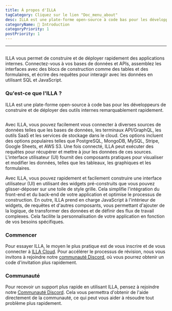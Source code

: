 ```yaml
---
title: À propos d'ILLA
tagCategory: Cliquez sur le lien "Doc_menu_about"
desc: ILLA est une plate-forme open-source à code bas pour les développeurs de construire et de déployer des outils internes remarquablement rapidement.
categoryName: 👋 Introduction
categoryPriority: 1
postPriority: 1
---
```


* * *

## <h2 hidden>À propos d'ILL</h2>

ILLA vous permet de construire et de déployer rapidement des applications internes. Connectez-vous à vos bases de données et APIs, assemblez les interfaces avec des blocs de construction comme des tables et des formulaires, et écrire des requêtes pour interagir avec les données en utilisant SQL et JavaScript.

### Qu'est-ce que l'ILLA ?

ILLA est une plate-forme open-source à code bas pour les développeurs de construire et de déployer des outils internes remarquablement rapidement.

<img
  src='https://cdn.illacloud.com/official-website/img/docs/introduction/about-illa-cloud.png'
  alt=""
/>

Avec ILLA, vous pouvez facilement vous connecter à diverses sources de données telles que les bases de données, les terminaux API/GraphQL, les outils SaaS et les services de stockage dans le cloud. Ces options incluent des options populaires telles que PostgreSQL, MongoDB, MySQL, Stripe, Google Sheets, et AWS S3. Une fois connecté, ILLA peut exécuter des requêtes pour récupérer et mettre à jour les données de ces sources. L'interface utilisateur (UI) fournit des composants pratiques pour visualiser et modifier les données, telles que les tableaux, les graphiques et les formulaires.

Avec ILLA, vous pouvez rapidement et facilement construire une interface utilisateur (UI) en utilisant des widgets pré-construits que vous pouvez glisser-déposer sur une toile de style grille. Cela simplifie l'intégration du front-end et du back-end de votre application et optimise le processus de construction. En outre, ILLA prend en charge JavaScript à l'intérieur de widgets, de requêtes et d'autres composants, vous permettant d'ajouter de la logique, de transformer des données et de définir des flux de travail complexes. Cela facilite la personnalisation de votre application en fonction de vos besoins spécifiques.

### Commencer

Pour essayer ILLA, le moyen le plus pratique est de vous inscrire et de vous connecter à [ILLA Cloud](https://cloud.illacloud.com/). 
Pour accélérer le processus de révision, nous vous invitons à rejoindre notre [communauté Discord](https://discord.gg/illacloud), où vous pourrez obtenir un code d'invitation plus rapidement.

### Communauté

Pour recevoir un support plus rapide en utilisant ILLA, pensez à rejoindre notre [Communauté Discord](https://discord.gg/illacloud). Cela vous permettra d'obtenir de l'aide directement de la communauté, ce qui peut vous aider à résoudre tout problème plus rapidement. 
